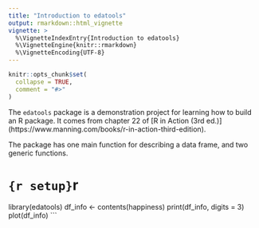 ```yaml
---
title: "Introduction to edatools"
output: rmarkdown::html_vignette
vignette: >
  %\VignetteIndexEntry{Introduction to edatools}
  %\VignetteEngine{knitr::rmarkdown}
  %\VignetteEncoding{UTF-8}
---
```


```r
knitr::opts_chunk$set(
  collapse = TRUE,
  comment = "#>"
)
```

The `edatools` package is a demonstration project for learning how to
build an R package. It comes from chapter 22 of [R in Action (3rd ed.)]
(https://www.manning.com/books/r-in-action-third-edition).

The package has one main function for describing a data frame, and two generic functions.

# ```{r setup}
```r
library(edatools)
df_info <- contents(happiness)
print(df_info, digits = 3)
plot(df_info)
```
